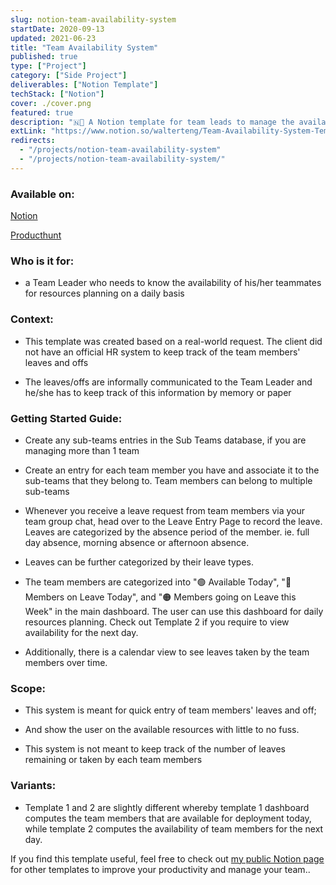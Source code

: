 ```yaml
---
slug: notion-team-availability-system
startDate: 2020-09-13
updated: 2021-06-23
title: "Team Availability System"
published: true
type: ["Project"]
category: ["Side Project"]
deliverables: ["Notion Template"]
techStack: ["Notion"]
cover: ./cover.png
featured: true
description: "🇳🚥 A Notion template for team leads to manage the availability of their team members for resources planning"
extLink: "https://www.notion.so/walterteng/Team-Availability-System-Template-1-a802f002686f4b7a8e8354d4e0ec15e6"
redirects:
  - "/projects/notion-team-availability-system"
  - "/projects/notion-team-availability-system/"
---
```


<BasicImage
  src="https://res.cloudinary.com/wtkw/image/upload/v1626369347/waltertengcom/projects/notion-team-availability-system/cover_j5gumr.png"
  alt="cover"
/>

### Available on:

[Notion](https://www.notion.so/walterteng/Team-Availability-System-Template-1-a802f002686f4b7a8e8354d4e0ec15e6)

[Producthunt](https://www.producthunt.com/posts/team-availability-system)

### Who is it for:

- a Team Leader who needs to know the availability of his/her teammates for resources planning on a daily basis

### Context:

- This template was created based on a real-world request. The client did not have an official HR system to keep track of the team members' leaves and offs

- The leaves/offs are informally communicated to the Team Leader and he/she has to keep track of this information by memory or paper

<BasicImage
  src="https://res.cloudinary.com/wtkw/image/upload/v1626369346/waltertengcom/projects/notion-team-availability-system/demo_ss_notion_team_availiability_system_nlmhqg.gif"
  alt="demo"
/>

### Getting Started Guide:

- Create any sub-teams entries in the Sub Teams database, if you are managing more than 1 team

<BasicImage
  src="https://res.cloudinary.com/wtkw/image/upload/v1626369343/waltertengcom/projects/notion-team-availability-system/ss_notion_TAS_01_sub_team_db_bnpp9j.png"
  alt="Sub Teams"
/>

- Create an entry for each team member you have and associate it to the sub-teams that they belong to. Team members can belong to multiple sub-teams

<BasicImage
  src="https://res.cloudinary.com/wtkw/image/upload/v1626369343/waltertengcom/projects/notion-team-availability-system/ss_notion_TAS_02_members_db_hrqdo6.png"
  alt="Team Members"
/>

- Whenever you receive a leave request from team members via your team group chat, head over to the Leave Entry Page to record the leave. Leaves are categorized by the absence period of the member. ie. full day absence, morning absence or afternoon absence.

<BasicImage
  src="https://res.cloudinary.com/wtkw/image/upload/v1626369343/waltertengcom/projects/notion-team-availability-system/ss_notion_TAS_03_leave_entry_hajxid.png"
  alt="Leave Entry"
/>

- Leaves can be further categorized by their leave types.

<BasicImage
  src="https://res.cloudinary.com/wtkw/image/upload/v1626369343/waltertengcom/projects/notion-team-availability-system/ss_notion_TAS_04_leave_types_pcoapj.png"
  alt="Leave Types"
/>

- The team members are categorized into "🟢 Available Today", "🔴 Members on Leave Today", and "🟠 Members going on Leave this Week" in the main dashboard. The user can use this dashboard for daily resources planning. Check out Template 2 if you require to view availability for the next day.

<BasicImage
  src="https://res.cloudinary.com/wtkw/image/upload/v1626369344/waltertengcom/projects/notion-team-availability-system/ss_notion_TAS_05_team_availability_system_low00a.png"
  alt="Main Dashboard"
/>

- Additionally, there is a calendar view to see leaves taken by the team members over time.

<BasicImage
  src="https://res.cloudinary.com/wtkw/image/upload/v1626369344/waltertengcom/projects/notion-team-availability-system/ss_notion_TAS_06_calendar_view_fpgozh.png"
  alt="Calendar View"
/>

### Scope:

- This system is meant for quick entry of team members' leaves and off;

- And show the user on the available resources with little to no fuss.

- This system is not meant to keep track of the number of leaves remaining or taken by each team members

### Variants:

- Template 1 and 2 are slightly different whereby template 1 dashboard computes the team members that are available for deployment today, while template 2 computes the availability of team members for the next day.

If you find this template useful, feel free to check out [my public Notion page](https://www.notion.so/Walter-Teng-s-Public-Templates-1b8641ca447f47b09289fb41907cbae0) for other templates to improve your productivity and manage your team..
